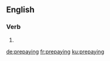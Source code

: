 ==English==

===Verb===
{{head|en|present participle}}

# {{present participle of|prepay|lang=en|nocat=1}}

[[de:prepaying]]
[[fr:prepaying]]
[[ku:prepaying]]